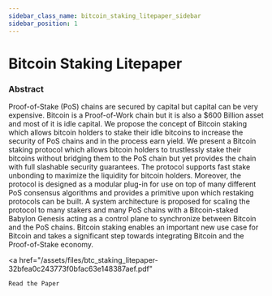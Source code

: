 ```yaml
---
sidebar_class_name: bitcoin_staking_litepaper_sidebar
sidebar_position: 1
---
```


# Bitcoin Staking Litepaper

### Abstract
Proof-of-Stake (PoS) chains are secured by capital but capital can be very expensive. Bitcoin
is a Proof-of-Work chain but it is also a $600 Billion asset and most of it is idle capital. We
propose the concept of Bitcoin staking which allows bitcoin holders to stake their idle bitcoins
to increase the security of PoS chains and in the process earn yield. We present a Bitcoin
staking protocol which allows bitcoin holders to trustlessly stake their bitcoins without bridging
them to the PoS chain but yet provides the chain with full slashable security guarantees. The
protocol supports fast stake unbonding to maximize the liquidity for bitcoin holders. Moreover,
the protocol is designed as a modular plug-in for use on top of many different PoS consensus
algorithms and provides a primitive upon which restaking protocols can be built. A system
architecture is proposed for scaling the protocol to many stakers and many PoS chains with
a Bitcoin-staked Babylon Genesis acting as a control plane to synchronize between Bitcoin and
the PoS chains. Bitcoin staking enables an important new use case for Bitcoin and takes a
significant step towards integrating Bitcoin and the Proof-of-Stake economy.


<a
  href="/assets/files/btc_staking_litepaper-32bfea0c243773f0bfac63e148387aef.pdf"
>
    Read the Paper
</a>
